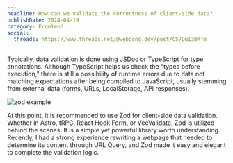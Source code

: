 ```yaml
---
headline: How can we validate the correctness of client-side data?
publishDate: 2024-04-19
category: Frontend
social:
  threads: https://www.threads.net/@webdong.dev/post/C57DuI3BMjm
---
```


Typically, data validation is done using JSDoc or TypeScript for type annotations. Although TypeScript helps us check the "types before execution," there is still a possibility of runtime errors due to data not matching expectations after being compiled to JavaScript, usually stemming from external data (forms, URLs, LocalStorage, API responses).

![zod example](./zod-example.webp)

At this point, it is recommended to use Zod for client-side data validation. Whether in Astro, tRPC, React Hook Form, or VeeValidate, Zod is utilized behind the scenes. It is a simple yet powerful library worth understanding. Recently, I had a strong experience rewriting a webpage that needed to determine its content through URL Query, and Zod made it easy and elegant to complete the validation logic.
